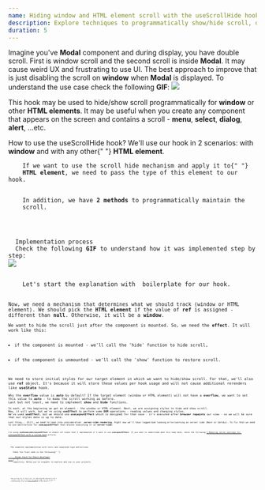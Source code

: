 ```yaml
---
name: Hiding window and HTML element scroll with the useScrollHide hook
description: Explore techniques to programmatically show/hide scroll, default and custom. Harness the power of useScrollHide hook for enhanced control in Modals and similar components.
duration: 5
---
```


<Prelude label="The use cases for the useScrollHide hook">
  <M>Imagine you've <B>Modal</B> component and during display, you have double scroll. First is window scroll and the second scroll is inside <B>Modal</B>. It may cause weird UX and frustrating to use UI. The best approach to improve that is just disabling the scroll on <B>window</B> when <B>Modal</B> is displayed. </M>
  <M>To understand the use case check the following <B>GIF</B>: </M>
<Image
    rolled
  src="https://raw.githubusercontent.com/polubis/Dream-stack-for-React-dev/lesson/Hiding-window-and-HTML-element-scroll-with-the-useScrollHide-hook/hook-demo.gif"
  description="How our hook works in the context of Modal component"
/>

  <M>This hook may be used to hide/show scroll programmatically for <B>window</B> or other <B>HTML elements</B>. It may be useful when you create any component that appears on the screen and contains a scroll - <B>menu</B>, <B>select</B>, <B>dialog</B>, <B>alert</B>, ...etc. 
</M>
</Prelude>

<Section>
  <XL>How to use the useScrollHide hook?</XL>
  <M>
    We'll use our hook in 2 scenarios: with <B>window</B> and with any other{" "}
    <B>HTML element</B>.
  </M>
  <Code
    mode="dynamic"
    lang="tsx"
    description="The overview of the hook API"
    src="https://raw.githubusercontent.com/polubis/Dream-stack-for-React-dev/lesson/Hiding-window-and-HTML-element-scroll-with-the-useScrollHide-hook/the-api-review.tsx"
    linesCount={18}
  />
  <M>
    If we want to use the scroll hide mechanism and apply it to{" "}
    <B>HTML element</B>, we need to pass the type of this element to our hook.
  </M>
  <M>
    In addition, we have <B>2 methods</B> to programmatically maintain the
    scroll.
  </M>
</Section>

<Section>
  <XL>Implementation process</XL>
  <M>Check the following <B>GIF</B> to understand how it was implemented step by step: </M>
<Image
    rolled
src="https://raw.githubusercontent.com/polubis/Dream-stack-for-React-dev/lesson/Hiding-window-and-HTML-element-scroll-with-the-useScrollHide-hook/implementation.gif"
  description="Implementation process"
/>

  <M>
    Let's start the explanation with  boilerplate for our hook.
  </M>
  <Code
mode="dynamic"
lang="ts"
description="The boilerplate setup"
src="https://raw.githubusercontent.com/polubis/Dream-stack-for-React-dev/lesson/Hiding-window-and-HTML-element-scroll-with-the-useScrollHide-hook/boilerplate.tsx"
linesCount={19}
/>
<M>Now, we need a mechanism that determines what we should track (window or HTML element). We should pick the <B>HTML element</B> if the value of <B>ref</B> is assigned - different than <B>null</B>. Otherwise, it will be a <B>window</B>.</M>
<Code
mode="dynamic"
lang="tsx"
added={[[5,5]]}
description="Adding getElement function"
src="https://raw.githubusercontent.com/polubis/Dream-stack-for-React-dev/lesson/Hiding-window-and-HTML-element-scroll-with-the-useScrollHide-hook/adding-get-element.ts"
linesCount={8}
/>
<M>We want to hide the scroll just after the component is mounted. So, we need the <B>effect</B>. It will work like this: </M>
<L>
  <Li>if the component is mounted - we'll call the 'hide' function to hide scroll,</Li>
  <Li>if the component is unmounted - we'll call the 'show' function to restore scroll.</Li>
</L>
<Code
mode="dynamic"
lang="tsx"
added={[[6,12]]}
description="Adding useEffect implementation"
src="https://raw.githubusercontent.com/polubis/Dream-stack-for-React-dev/lesson/Hiding-window-and-HTML-element-scroll-with-the-useScrollHide-hook/adding-effect.ts"
linesCount={13}
/>
<M>We need to store initial styles for our target element in which we want to hide/show scroll. For that, we'll also use <B>ref</B> object. It's because it will store these values per hook usage and will not cause additional rerenders like <B>useState</B> hook. </M>
<Code
mode="dynamic"
lang="tsx"
added={[[1,1], [3,3], [5,7], [12,12]]}
description="Setup for initial style"
src="https://raw.githubusercontent.com/polubis/Dream-stack-for-React-dev/lesson/Hiding-window-and-HTML-element-scroll-with-the-useScrollHide-hook/adding-initial-style.tsx"
linesCount={14}
/>
<M>Why the <B>overflow</B> value is <B>auto</B> by default? If the target element (window or HTML element) will not have a <B>overflow</B>, we want to set this value to <B>auto</B> - to make the scroll working as before.</M>
<M>Last but not least, we need to implement <B>show</B> and <B>hide</B> functions.</M>
<Code
added={[[3,8], [10,14]]}
mode="dynamic"
lang="ts"
description="Adding show and hide functions"
src="https://raw.githubusercontent.com/polubis/Dream-stack-for-React-dev/lesson/Hiding-window-and-HTML-element-scroll-with-the-useScrollHide-hook/adding-show-hide.ts"
linesCount={15}
/>
<M>In each, at the beginning we get an element - the window or HTML element. Next, we are assigning styles to hide and show scroll. </M>
<M>Now, it will work, but we're using <B>useEffect</B> to perform some <B>DOM</B> operations - reading values and changing styles. </M>
<M>We've used <B>useEffect</B>, but we should use <B>useLayoutEffect</B> which is designed for that case - it's executed after <B>browser repaints</B> our view - so we will be sure that our styles data is up to date.</M>
<Code
mode="dynamic"
lang="tsx"
changed={[[1,1]]}
description="We've replaced useEffect with useLayoutEffect"
src="https://raw.githubusercontent.com/polubis/Dream-stack-for-React-dev/lesson/Hiding-window-and-HTML-element-scroll-with-the-useScrollHide-hook/replacing-with-use-layout-effect.tsx"
linesCount={5}
/>
<M>Last thing... Still, we need to take into consideration <B> server-side rendering</B>. Right now we'll have logged bad looking error/warning on server side (Next or Gatsby). To fix that we need to use abstraction for <B>useLayoutEffect</B> that blocks executing it on <B>server-side</B>. </M>
<Code
mode="dynamic"
lang="tsx"
changed={[[8,8]]}
description="Using custom hook to avoid server-side errors"
src="https://raw.githubusercontent.com/polubis/Dream-stack-for-React-dev/lesson/Hiding-window-and-HTML-element-scroll-with-the-useScrollHide-hook/use-iso-replacement.tsx"
linesCount={15}
/>
<Hint hasBg>
I'm using <B>useIsomorphicLayoutEffect</B> in almost all hooks that I implemented if I want to use <B>useLayoutEffect</B>. If you want to understand what this hook does, check the following <A outside href="/courses/react-hooks-spellbook/rendering/removing-server-warnings-for-use-layout-effect-with-custom-hook/">🔰 Removing server warnings for useLayoutEffect with a custom hook</A> article.
</Hint>
</Section>

<Section>
  <XL>The complete implementation with tests and separated type definitions</XL>
  <M>
    Check the final code in the following{" "}
    <A
      outside
      href="https://github.com/polubis/Dream-stack-for-React-dev/tree/lesson/Hiding-window-and-HTML-element-scroll-with-the-useScrollHide-hook/system/libs/figa-hooks/src/lib"
    >
      Dream stack for React developer
    </A>{" "}
    repository. Below you've snippets to explore and use in your projects.
  </M>
  <Code
    mode="dynamic"
    lang="tsx"
    rolled
    description="Interfaces - defs.ts file"
    src="https://raw.githubusercontent.com/polubis/Dream-stack-for-React-dev/lesson/Hiding-window-and-HTML-element-scroll-with-the-useScrollHide-hook/system/libs/figa-hooks/src/lib/use-scroll-hide/defs.ts"
    linesCount={13}
  />
  <Code
    mode="dynamic"
    lang="tsx"
    rolled
    description="Implementation - use-scroll-hide.ts file"
    src="https://raw.githubusercontent.com/polubis/Dream-stack-for-React-dev/lesson/Hiding-window-and-HTML-element-scroll-with-the-useScrollHide-hook/system/libs/figa-hooks/src/lib/use-scroll-hide/use-scroll-hide.ts"
    linesCount={44}
  />
  <Code
    mode="dynamic"
    lang="tsx"
    rolled
    description="Tests - inside use-scroll-hide.test.tsx file"
    src="https://raw.githubusercontent.com/polubis/Dream-stack-for-React-dev/lesson/Hiding-window-and-HTML-element-scroll-with-the-useScrollHide-hook/system/libs/figa-hooks/src/lib/use-scroll-hide/use-scroll-hide.test.tsx"
    linesCount={73}
  />
</Section>

<Summary label="Conclusions">
  <M>
    Now you know how to hide scroll for dedicated <B>UI</B> components with a
    reusable hook. We've learned that <B>server side</B> code may prompt an
    error/warning if we use <B>useLayoutEffect</B> on the server.{" "}
  </M>
</Summary>
